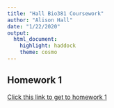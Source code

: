 ```yaml
---
title: "Hall Bio381 Coursework"
author: "Alison Hall"
date: "1/22/2020"
output: 
  html_document: 
    highlight: haddock
    theme: cosmo
---
```

## Homework 1
[Click this link to get to homework 1](HomeworkOne.html)
